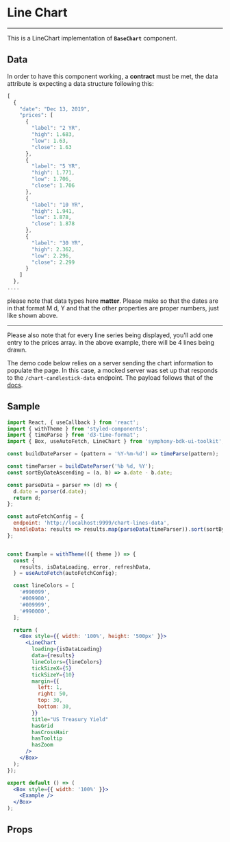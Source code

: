 
<Meta title="components/Financial/Charts" component={LineChart} />

# Line Chart
<hr />

This is a LineChart implementation of **`BaseChart`** component.

<Preview withSource="none">
  <Story name="Line Chart">
    <LineChartTemplate />
  </Story>
</Preview>

## Data
In order to have this component working, a **contract** must be met, the data attribute
is expecting a data structure following this:

```jsx
[
  {
    "date": "Dec 13, 2019",
    "prices": [
      {
        "label": "2 YR",
        "high": 1.683,
        "low": 1.63,
        "close": 1.63
      },
      {
        "label": "5 YR",
        "high": 1.771,
        "low": 1.706,
        "close": 1.706
      },
      {
        "label": "10 YR",
        "high": 1.941,
        "low": 1.878,
        "close": 1.878
      },
      {
        "label": "30 YR",
        "high": 2.362,
        "low": 2.296,
        "close": 2.299
      }
    ]
  },
....
```
please note that data types here **matter**. Please make so that the dates are in that format
M d, Y and that the other properties are proper numbers, just like shown above.

<hr/>

Please also note that for every line series being displayed, you'll add one entry to the prices array.
in the above example, there will be 4 lines being drawn.

The demo code below relies on a server sending the chart information to populate the page. In this case, a mocked server was set up that responds to the `/chart-candlestick-data` endpoint. The payload follows that of the [docs](https://github.com/rrag/react-stockcharts).

## Sample


```jsx
import React, { useCallback } from 'react';
import { withTheme } from 'styled-components';
import { timeParse } from 'd3-time-format';
import { Box, useAutoFetch, LineChart } from 'symphony-bdk-ui-toolkit';

const buildDateParser = (pattern = '%Y-%m-%d') => timeParse(pattern);

const timeParser = buildDateParser('%b %d, %Y');
const sortByDateAscending = (a, b) => a.date - b.date;

const parseData = parser => (d) => {
  d.date = parser(d.date);
  return d;
};

const autoFetchConfig = {
  endpoint: 'http://localhost:9999/chart-lines-data',
  handleData: results => results.map(parseData(timeParser)).sort(sortByDateAscending),
};


const Example = withTheme(({ theme }) => {
  const {
    results, isDataLoading, error, refreshData,
  } = useAutoFetch(autoFetchConfig);

  const lineColors = [
    '#990099',
    '#009900',
    '#009999',
    '#990000',
  ];

  return (
    <Box style={{ width: '100%', height: '500px' }}>
      <LineChart
        loading={isDataLoading}
        data={results}
        lineColors={lineColors}
        tickSizeX={5}
        tickSizeY={10}
        margin={{
          left: 1,
          right: 50,
          top: 30,
          bottom: 30,
        }}
        title="US Treasury Yield"
        hasGrid
        hasCrossHair
        hasTooltip
        hasZoom
      />
    </Box>
  );
});

export default () => (
  <Box style={{ width: '100%' }}>
    <Example />
  </Box>
);
```


## Props
<Props of={LineChart} />
